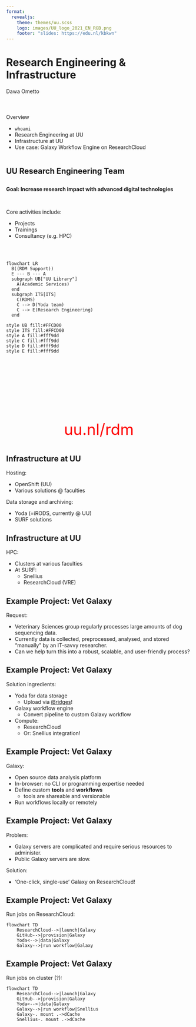 ```yaml
--- 
format: 
  revealjs:
    theme: themes/uu.scss
    logo: images/UU_logo_2021_EN_RGB.png
    footer: "slides: https://edu.nl/kbkwn"
---
```


# Research Engineering & Infrastructure  {data-background-color="#FFCD00"}

::: {.r-stack}
Dawa Ometto
:::

# {data-background-color="#FFCD00"}

:::::::::::::: {.columns}

::: {.column width="40%"}

::: {.subtitle}

Overview

:::
* `whoami`
* Research Engineering at UU
* Infrastructure at UU
* Use case: Galaxy Workflow Engine on ResearchCloud
:::

::::::::::::::


## UU Research Engineering Team

::: {style="text-align: left; margin-top: 2em"}
**Goal: Increase research impact with advanced digital technologies**

<br>

Core activities include:

- Projects
- Trainings
- Consultancy (e.g. HPC)
:::

##

<br>
```mermaid
flowchart LR
  B((RDM Support))
  E --- B --- A
  subgraph UB["UU Library"]
    A(Academic Services)
  end
  subgraph ITS[ITS]
    C(RDMS)
    C --> D(Yoda team)
    C --> E(Research Engineering)
  end

style UB fill:#FFCD00
style ITS fill:#FFCD00
style A fill:#fff9dd
style C fill:#fff9dd
style D fill:#fff9dd
style E fill:#fff9dd
```

::: {style="text-align: center; margin-top: 180px; font-size: 3em; color: red;"}

uu.nl/rdm

:::

## Infrastructure at UU
::: {.theme-section}

Hosting:

- OpenShift (UU)
- Various solutions @ faculties

Data storage and archiving:

- Yoda (=iRODS, currently @ UU)
- SURF solutions

:::

## Infrastructure at UU
::: {.theme-section}

HPC:

- Clusters at various faculties
- At SURF:
  - Snellius
  - ResearchCloud (VRE)

:::
## Example Project: Vet Galaxy
::: {.theme-section}

Request:

- Veterinary Sciences group regularly processes large amounts of dog sequencing data.
- Currently data is collected, preprocessed, analysed, and stored "manually" by an IT-savvy researcher.
- Can we help turn this into a robust, scalable, and user-friendly process?
  
:::

## Example Project: Vet Galaxy
::: {.theme-section}

Solution ingredients:

- Yoda for data storage
  - Upload via [iBridges](https://github.com/UtrechtUniversity/ibridges)!
- Galaxy workflow engine
  - Convert pipeline to custom Galaxy workflow
- Compute:
  - ResearchCloud
  - Or: Snellius integration!

:::

## Example Project: Vet Galaxy
::: {.theme-section}

Galaxy:

* Open source data analysis platform
* In-browser: no CLI or programming expertise needed
* Define custom **tools** and **workflows**
  * tools are shareable and versionable
* Run workflows locally or remotely

:::

## Example Project: Vet Galaxy
::: {.theme-section}

Problem:

- Galaxy servers are complicated and require serious resources to administer.
- Public Galaxy servers are slow.

Solution:

- 'One-click, single-use' Galaxy on ResearchCloud!

:::

## Example Project: Vet Galaxy
::: {.theme-section}

Run jobs on ResearchCloud:

```mermaid
flowchart TD
    ResearchCloud-->|launch|Galaxy
    GitHub-->|provision|Galaxy
    Yoda<-->|data|Galaxy
    Galaxy-->|run workflow|Galaxy
```

:::

## Example Project: Vet Galaxy
::: {.theme-section}

Run jobs on cluster (?):

```mermaid

flowchart TD
    ResearchCloud-->|launch|Galaxy
    GitHub-->|provision|Galaxy
    Yoda<-->|data|Galaxy
    Galaxy-->|run workflow|Snellius
    Galaxy-. mount .->dCache
    Snellius-. mount .->dCache
```

:::
